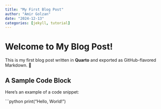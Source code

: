 ```yaml
---
title: "My First Blog Post"
author: "Amir Golzan"
date: "2024-12-13"
categories: [jekyll, tutorial]
---
```


# Welcome to My Blog Post!

This is my first blog post written in **Quarto** and exported as GitHub-flavored Markdown. 🎉

## A Sample Code Block

Here’s an example of a code snippet:

```python
print("Hello, World!")

